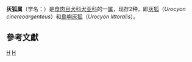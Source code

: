{{Automatic Taxobox
| fossil_range = [[上新世|上新世]]中期至今, {{fossilrange|3.6|0}} 
| taxon = Urocyon
| image = Urocyon cinereoargenteus.jpg
| image_caption = [[灰狐|灰狐]]（''Urocyon cinereoargenteus''）
| authority = Baird, 1857
| type_species = ''Urocyon Virginianus''
| type_species_authority = [[Johann_Christian_Daniel_von_Schreber|Schreber]], 1774<ref>{{cite book|doi=10.5962/bhl.title.67399|title=Die Säugthiere in Abbildungen nach der Natur, mit Beschreibungen|year=1774|last1=Schreber|first1=Johann Christian Daniel|last2=Goldfuss|first2=Georg August|last3=Wagner|first3=Andreas Johann|page=361|url=https://www.biodiversitylibrary.org/item/135003#page/89/mode/1up|access-date=2020-12-25|archive-date=2017-09-30|archive-url=https://web.archive.org/web/20170930044506/http://www.biodiversitylibrary.org/item/135003#page/89/mode/1up|dead-url=no}}(
The mammals in illustrations according to nature, with descriptions)</ref>
| subdivision_ranks = Species
| subdivision =

*[[灰狐|灰狐]] ''U. cinereoargenteus'' <small>([[Johann_Christian_Daniel_von_Schreber|Schreber]]), 1774</small>
*[[島嶼灰狐|島嶼灰狐]] ''U. littoralis'' <small>[[Spencer_Fullerton_Baird|Baird]], 1857</small>
*† ''U. citrinus'' <small>Tedford, Wang & Taylor (2009)</small><ref name=Tedford2009/>
*† ''U. galushai'' <small>Tedford, Wang & Taylor (2009)</small><ref name=Tedford2009/>
*† ''U. minicephalus'' <small>Martin, 1974</small>
*†[[漸進灰狐|漸進灰狐]] ''U. progressus'' <small>Stevens, 1965</small>
*† ''U. webbi'' <small>Tedford, Wang & Taylor (2009)</small><ref name=Tedford2009/>
}}

'''灰狐属'''（学名：''{{lang|la|Urocyon}}''）是[[食肉目|食肉目]][[犬科|犬科]][[犬亚科|犬亚科]]的一[[属_(生物)|属]]，现存2种，即[[灰狐|灰狐]]（''Urocyon cinereoargenteus''）和[[島嶼灰狐|島嶼灰狐]]（''Urocyon littoralis''）。
== 參考文獻 ==
{{Reflist}}
{{Carnivora|Ca.}}
{{Taxonbar|from=Q738191}}

[[Category:犬科|H]]
[[Category:_1857年描述的分类群|H]]